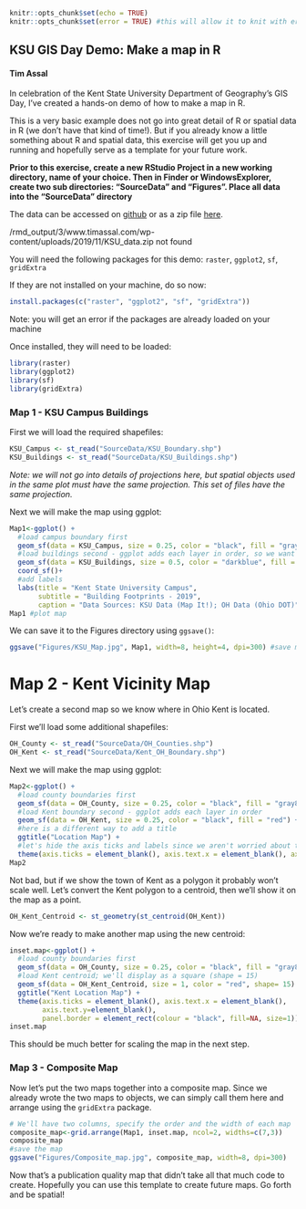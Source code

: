 
```r
knitr::opts_chunk$set(echo = TRUE) 
knitr::opts_chunk$set(error = TRUE) #this will allow it to knit with errors for demonstration purposes and cache=F
```
<style type="text/css">

body{ /* Normal  */
      font-size: 12 px;
}
</style>

## KSU GIS Day Demo: Make a map in R
#### Tim Assal

In celebration of the Kent State University Department of Geography's GIS Day, I've created a hands-on demo of how to make a map in R. 

This is a very basic example does not go into great detail of R or spatial data in R (we don't have that kind of time!). But if you already know a little something about R and spatial data, this exercise will get you up and running and hopefully serve as a template for your future work.

**Prior to this exercise, create a new RStudio Project in a new working directory, name of your choice. Then in Finder or WindowsExplorer, create two sub directories: "SourceData" and "Figures". Place all data into the "SourceData" directory**

The data can be accessed on [github](https://github.com/tjassal/Map-with-ggplot) or as a zip file [here](http://timassal.com/wp-content/uploads/2019/11/KSU_data.zip).

/rmd_output/3/www.timassal.com/wp-content/uploads/2019/11/KSU_data.zip not found

You will need the following packages for this demo: ``raster``, ``ggplot2``, ``sf``, ``gridExtra``

If they are not installed on your machine, do so now:
```r
install.packages(c("raster", "ggplot2", "sf", "gridExtra"))
```

Note: you will get an error if the packages are already loaded on your machine

Once installed, they will need to be loaded:
```r
library(raster)
library(ggplot2)
library(sf)
library(gridExtra)
```


### Map 1 - KSU Campus Buildings

First we will load the required shapefiles:

```r
KSU_Campus <- st_read("SourceData/KSU_Boundary.shp")
KSU_Buildings <- st_read("SourceData/KSU_Buildings.shp")
```

*Note: we will not go into details of projections here, but spatial objects used in the same plot must have the same projection. This set of files have the same projection.*

Next we will make the map using ggplot:

```r
Map1<-ggplot() +
  #load campus boundary first
  geom_sf(data = KSU_Campus, size = 0.25, color = "black", fill = "gray80") + 
  #load buildings second - ggplot adds each layer in order, so we want buildings on top
  geom_sf(data = KSU_Buildings, size = 0.5, color = "darkblue", fill = "yellow") +
  coord_sf()+
  #add labels
  labs(title = "Kent State University Campus",
       subtitle = "Building Footprints - 2019", 
       caption = "Data Sources: KSU Data (Map It!); OH Data (Ohio DOT)")
Map1 #plot map
```

We can save it to the Figures directory using ``ggsave()``:

```r
ggsave("Figures/KSU_Map.jpg", Map1, width=8, height=4, dpi=300) #save map
```


# Map 2 - Kent Vicinity Map

Let's create a second map so we know where in Ohio Kent is located. 

First we'll load some additional shapefiles:


```r
OH_County <- st_read("SourceData/OH_Counties.shp")
OH_Kent <- st_read("SourceData/Kent_OH_Boundary.shp")
```

Next we will make the map using ggplot:


```r
Map2<-ggplot() +
  #load county boundaries first
  geom_sf(data = OH_County, size = 0.25, color = "black", fill = "gray80") + 
  #load Kent boundary second - ggplot adds each layer in order
  geom_sf(data = OH_Kent, size = 0.25, color = "black", fill = "red") +
  #here is a different way to add a title
  ggtitle("Location Map") + 
  #let's hide the axis ticks and labels since we aren't worried about those details at this scale
  theme(axis.ticks = element_blank(), axis.text.x = element_blank(), axis.text.y=element_blank())
Map2
```

Not bad, but if we show the town of Kent as a polygon it probably won't scale well. Let's convert the Kent polygon to a centroid, then we'll show it on the map as a point.

```r
OH_Kent_Centroid <- st_geometry(st_centroid(OH_Kent))
```

Now we're ready to make another map using the new centroid:


```r
inset.map<-ggplot() +
  #load county boundaries first
  geom_sf(data = OH_County, size = 0.25, color = "black", fill = "gray80") + 
  #load Kent centroid; we'll display as a square (shape = 15)
  geom_sf(data = OH_Kent_Centroid, size = 1, color = "red", shape= 15) +
  ggtitle("Kent Location Map") + 
  theme(axis.ticks = element_blank(), axis.text.x = element_blank(), 
        axis.text.y=element_blank(),
        panel.border = element_rect(colour = "black", fill=NA, size=1))
inset.map
```

This should be much better for scaling the map in the next step. 


### Map 3 - Composite Map

Now let's put the two maps together into a composite map. Since we already wrote the two maps to objects, we can simply call them here and arrange using the ``gridExtra`` package. 


```r
# We'll have two columns, specify the order and the width of each map
composite_map<-grid.arrange(Map1, inset.map, ncol=2, widths=c(7,3))
composite_map
#save the map
ggsave("Figures/Composite_map.jpg", composite_map, width=8, dpi=300)
```

Now that's a publication quality map that didn't take all that much code to create. Hopefully you can use this template to create future maps. Go forth and be spatial!